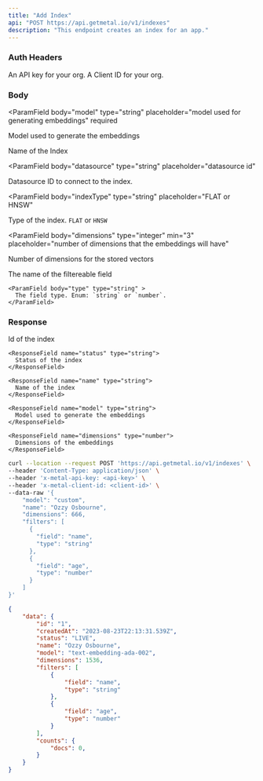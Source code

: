 ```yaml
---
title: "Add Index"
api: "POST https://api.getmetal.io/v1/indexes"
description: "This endpoint creates an index for an app."
---
```


### Auth Headers

<ParamField required header="x-metal-api-key" type="string">
  An API key for your org.
</ParamField>

<ParamField required header="x-metal-client-id" type="string">
  A Client ID for your org.
</ParamField>


### Body

<ParamField
  body="model"
  type="string"
  placeholder="model used for generating embeddings"
  required
>
  Model used to generate the embeddings
</ParamField>

<ParamField body="name" type="string" placeholder="name of the index" required>
  Name of the Index
</ParamField>

<ParamField
  body="datasource"
  type="string"
  placeholder="datasource id"
>
  Datasource ID to connect to the index.
</ParamField>

<ParamField
  body="indexType"
  type="string"
  placeholder="FLAT or HNSW"
>
  Type of the index. `FLAT` or `HNSW`
</ParamField>

<ParamField
  body="dimensions"
  type="integer"
  min="3"
  placeholder="number of dimensions that the embeddings will have"
>
  Number of dimensions for the stored vectors
</ParamField>

<ParamField body="filters" type="object[]" placeholder="Metadata filters that the index can support for /search.">
<Expandable title="properties">
    <ParamField body="field" type="string">
      The name of the filtereable field
    </ParamField>

    <ParamField body="type" type="string" >
      The field type. Enum: `string` or `number`.
    </ParamField>

  </Expandable>
</ParamField>

### Response

<ResponseField name="data" type="Index Object">
  <Expandable title="properties">
    <ResponseField name="id" type="string">
      Id of the index
    </ResponseField>

    <ResponseField name="status" type="string">
      Status of the index
    </ResponseField>

    <ResponseField name="name" type="string">
      Name of the index
    </ResponseField>

    <ResponseField name="model" type="string">
      Model used to generate the embeddings
    </ResponseField>

    <ResponseField name="dimensions" type="number">
      Dimensions of the embeddings
    </ResponseField>

  </Expandable>
</ResponseField>

<RequestExample>

```bash Example Request
curl --location --request POST 'https://api.getmetal.io/v1/indexes' \
--header 'Content-Type: application/json' \
--header 'x-metal-api-key: <api-key>' \
--header 'x-metal-client-id: <client-id>' \
--data-raw '{
    "model": "custom",
    "name": "Ozzy Osbourne",
    "dimensions": 666,
    "filters": [
      {
        "field": "name",
        "type": "string"
      },
      {
        "field": "age",
        "type": "number"
      }
    ]
}'
```

</RequestExample>

<ResponseExample>

```json Response
{
	"data": {
		"id": "1",
		"createdAt": "2023-08-23T22:13:31.539Z",
		"status": "LIVE",
		"name": "Ozzy Osbourne",
		"model": "text-embedding-ada-002",
		"dimensions": 1536,
		"filters": [
			{
				"field": "name",
				"type": "string"
			},
			{
				"field": "age",
				"type": "number"
			}
		],
		"counts": {
			"docs": 0,
		}
	}
}
```

</ResponseExample>
